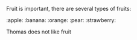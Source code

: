 Fruit is important, there are several types of fruits:

:apple:
:banana:
:orange:
:pear:
:strawberry:

Thomas does not like fruit
